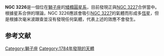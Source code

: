 {{Galaxy
| name = [[New_General_Catalogue|NGC]] 3226
| image = [[File:NGC_3227_NGC_3226_Hubble_WikiSky.jpg|250px]]<br /><small>[[NGC_3227|NGC 3227]]，NGC 3226</small>
| epoch = [[J2000|J2000]]
| ra = {{RA|10|23|27.0}}<ref name="ned">{{cite web
  | title=NASA/IPAC Extragalactic Database
  | work=Results for NGC 3226
  | url=http://nedwww.ipac.caltech.edu/
  | accessdate=2007-01-14
  | archive-date=2011-05-14
  | archive-url=https://web.archive.org/web/20110514100451/http://nedwww.ipac.caltech.edu/
  | dead-url=no
  }}</ref>
| dec = {{DEC|+19|53|55}}<ref name="ned" />
| constellation name = [[獅子座|獅子座]]
| z = 1151 ± 10[[公里|km]]／s<ref name="ned" />
| dist_ly =
| type = E2 pec<ref name="ned" />
| appmag_v = 12.3<ref name="ned" />
| size_v = 3′.2×2′.8 <ref name="ned" />
| notes =
| names = [[Uppsala_General_Catalogue|UGC]] 5617,<ref name="ned" /> [[Principal_Galaxies_Catalogue|PGC]] 30440,<ref name="ned" /> [[Atlas_of_Peculiar_Galaxies|Arp]] 94<ref name="ned" />
}}
''' NGC 3226'''是一個位在[[獅子座|獅子座]]的[[矮橢圓星系|矮橢圓星系]]，目前發現正與[[NGC_3227|NGC 3227]]合併當中。根據星系合併的理論，NGC 3226應該會吸引[[NGC_3227|NGC 3227]]的氣體而形成多[[恆星|恆星]]，但是根據次毫米波跟查並沒有發現任何氣體，代表上述的效應不會發生。

== 参考文献 ==
<div class="references-small">
<references />
</div>
{{星系小作品}}

[[Category:獅子座|Category:獅子座]]
[[Category:1784年發現的天體|Category:1784年發現的天體]]